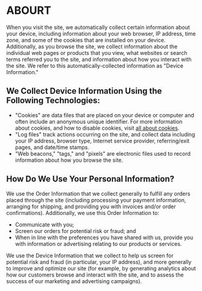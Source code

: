 # ABOURT

When you visit the site, we automatically collect certain information about your device, including information about your web browser, IP address, time zone, and some of the cookies that are installed on your device. Additionally, as you browse the site, we collect information about the individual web pages or products that you view, what websites or search terms referred you to the site, and information about how you interact with the site. We refer to this automatically-collected information as "Device Information."

## We Collect Device Information Using the Following Technologies:

- "Cookies" are data files that are placed on your device or computer and often include an anonymous unique identifier. For more information about cookies, and how to disable cookies, visit [all about cookies](http://www.allaboutcookies.org).
- "Log files" track actions occurring on the site, and collect data including your IP address, browser type, Internet service provider, referring/exit pages, and date/time stamps.
- "Web beacons," "tags," and "pixels" are electronic files used to record information about how you browse the site.

## How Do We Use Your Personal Information?

We use the Order Information that we collect generally to fulfill any orders placed through the site (including processing your payment information, arranging for shipping, and providing you with invoices and/or order confirmations). Additionally, we use this Order Information to:

- Communicate with you;
- Screen our orders for potential risk or fraud; and
- When in line with the preferences you have shared with us, provide you with information or advertising relating to our products or services.

We use the Device Information that we collect to help us screen for potential risk and fraud (in particular, your IP address), and more generally to improve and optimize our site (for example, by generating analytics about how our customers browse and interact with the site, and to assess the success of our marketing and advertising campaigns).
